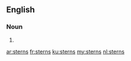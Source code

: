 ==English==

===Noun===
{{head|en|noun plural form}}

# {{plural of|stern|lang=en}}

[[ar:sterns]]
[[fr:sterns]]
[[ku:sterns]]
[[my:sterns]]
[[nl:sterns]]